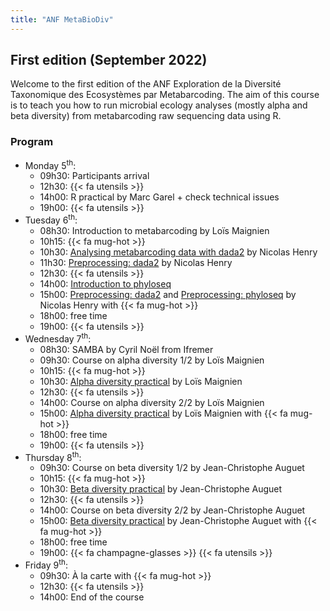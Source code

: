 ```yaml
---
title: "ANF MetaBioDiv"
---
```


## First edition (September 2022){.unnumbered}

Welcome to the first edition of the ANF Exploration de la Diversité Taxonomique des Ecosystèmes par Metabarcoding.
The aim of this course is to teach you how to run microbial ecology analyses (mostly alpha and beta diversity) from metabarcoding raw sequencing data using R.

### Program{.unnumbered}

* Monday 5<sup>th</sup>:
    * 09h30: Participants arrival
    * 12h30: {{< fa utensils >}}
    * 14h00: R practical by Marc Garel + check technical issues
    * 19h00: {{< fa utensils >}}
* Tuesday 6<sup>th</sup>:
    * 08h30: Introduction to metabarcoding by Loïs Maignien
    * 10h15: {{< fa mug-hot >}}
    * 10h30: [Analysing metabarcoding data with dada2](courses/dada2.html) by Nicolas Henry
    * 11h30: [Preprocessing: dada2](practicals/preprocessing_dada2.html) by Nicolas Henry
    * 12h30: {{< fa utensils >}}
    * 14h00: [Introduction to phyloseq](courses/phyloseq.html)
    * 15h00: [Preprocessing: dada2](practicals/preprocessing_dada2.Rmd) and [Preprocessing: phyloseq](practicals/preprocessing_phyloseq.html) by Nicolas Henry with {{< fa mug-hot >}}
    * 18h00: free time
    * 19h00: {{< fa utensils >}}
* Wednesday 7<sup>th</sup>:
    * 08h30: SAMBA by Cyril Noël from Ifremer
    * 09h30: Course on alpha diversity 1/2 by Loïs Maignien
    * 10h15: {{< fa mug-hot >}}
    * 10h30: [Alpha diversity practical](practicals/alpha_diversity.html) by Loïs Maignien
    * 12h30: {{< fa utensils >}}
    * 14h00: Course on alpha diversity 2/2 by Loïs Maignien
    * 15h00: [Alpha diversity practical](practicals/alpha_diversity.html) by Loïs Maignien with {{< fa mug-hot >}}
    * 18h00: free time
    * 19h00: {{< fa utensils >}}
* Thursday 8<sup>th</sup>:
    * 09h30: Course on beta diversity 1/2 by Jean-Christophe Auguet
    * 10h15: {{< fa mug-hot >}}
    * 10h30: [Beta diversity practical](practicals/beta_diversity.html) by Jean-Christophe Auguet
    * 12h30: {{< fa utensils >}}
    * 14h00: Course on beta diversity 2/2 by Jean-Christophe Auguet
    * 15h00: [Beta diversity practical](practicals/beta_diversity.html) by Jean-Christophe Auguet with {{< fa mug-hot >}}
    * 18h00: free time
    * 19h00: {{< fa champagne-glasses >}} {{< fa utensils >}}
* Friday 9<sup>th</sup>:
    * 09h30: À la carte with {{< fa mug-hot >}}
    * 12h30: {{< fa utensils >}}
    * 14h00: End of the course